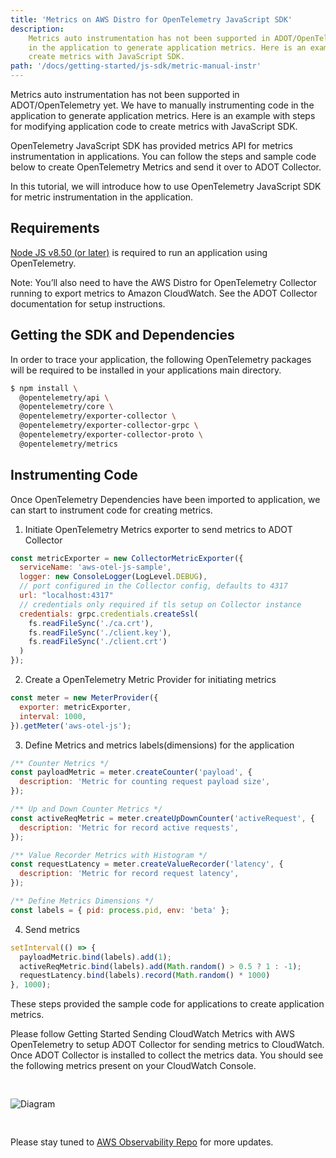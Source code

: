 ```yaml
---
title: 'Metrics on AWS Distro for OpenTelemetry JavaScript SDK'
description:
    Metrics auto instrumentation has not been supported in ADOT/OpenTelemetry yet. We have to manually instrumenting code
    in the application to generate application metrics. Here is an example with steps for modifying application code to
    create metrics with JavaScript SDK.
path: '/docs/getting-started/js-sdk/metric-manual-instr'
---
```



Metrics auto instrumentation has not been supported in ADOT/OpenTelemetry yet. We have to manually instrumenting code in the application to generate application metrics. Here is an example with steps for modifying application code to create metrics with JavaScript SDK.

OpenTelemetry JavaScript SDK has provided metrics API for metrics instrumentation in applications. You can follow the steps and sample code below to create OpenTelemetry Metrics and send it over to ADOT Collector.

In this tutorial, we will introduce how to use OpenTelemetry JavaScript SDK for metric instrumentation in the application.

<SectionSeparator />

## Requirements

[Node JS v8.50 (or later)](https://nodejs.org/en/download/) is required to run an application using OpenTelemetry.

Note: You’ll also need to have the AWS Distro for OpenTelemetry Collector running to export metrics to Amazon CloudWatch.
See the ADOT Collector documentation for setup instructions.

<SectionSeparator />

## Getting the SDK and Dependencies

In order to trace your application, the following OpenTelemetry packages will be required to be installed in your applications main directory.

```bash lineNumbers=true
$ npm install \
  @opentelemetry/api \
  @opentelemetry/core \
  @opentelemetry/exporter-collector \
  @opentelemetry/exporter-collector-grpc \
  @opentelemetry/exporter-collector-proto \
  @opentelemetry/metrics
```

## Instrumenting Code
Once OpenTelemetry Dependencies have been imported to application, we can start to instrument code for creating metrics.

1. Initiate OpenTelemetry Metrics exporter to send metrics to ADOT Collector
```javascript lineNumbers=true
const metricExporter = new CollectorMetricExporter({
  serviceName: 'aws-otel-js-sample',
  logger: new ConsoleLogger(LogLevel.DEBUG),
  // port configured in the Collector config, defaults to 4317
  url: "localhost:4317"
  // credentials only required if tls setup on Collector instance
  credentials: grpc.credentials.createSsl(
    fs.readFileSync('./ca.crt'),
    fs.readFileSync('./client.key'),
    fs.readFileSync('./client.crt')
  )
});
```

2. Create a OpenTelemetry Metric Provider for initiating metrics
```javascript lineNumbers=true
const meter = new MeterProvider({
  exporter: metricExporter,
  interval: 1000,
}).getMeter('aws-otel-js');
```

3. Define Metrics and metrics labels(dimensions) for the application
```javascript lineNumbers=true
/** Counter Metrics */
const payloadMetric = meter.createCounter('payload', {
  description: 'Metric for counting request payload size',
});

/** Up and Down Counter Metrics */
const activeReqMetric = meter.createUpDownCounter('activeRequest', {
  description: 'Metric for record active requests',
});

/** Value Recorder Metrics with Histogram */
const requestLatency = meter.createValueRecorder('latency', {
  description: 'Metric for record request latency',
});

/** Define Metrics Dimensions */
const labels = { pid: process.pid, env: 'beta' };
```

4. Send metrics
```javascript lineNumbers=true
setInterval(() => {
  payloadMetric.bind(labels).add(1);
  activeReqMetric.bind(labels).add(Math.random() > 0.5 ? 1 : -1);
  requestLatency.bind(labels).record(Math.random() * 1000)
}, 1000);
```

These steps provided the sample code for applications to create application metrics.

Please follow <Link to="/docs/getting-started/cloudwatch-metrics">Getting Started Sending CloudWatch Metrics with AWS OpenTelemetry</Link>
 to setup ADOT Collector for sending metrics to CloudWatch. Once ADOT Collector is installed to collect the metrics data.
 You should see the following metrics present on your CloudWatch Console.

<img src={img2} alt="Diagram" style="margin: 30px 0;" />

Please stay tuned to [AWS Observability Repo](https://github.com/aws-observability) for more updates.